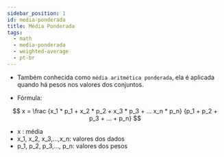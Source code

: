 ```yaml
---
sidebar_position: 1
id: media-ponderada
title: Média Ponderada
tags:
  - math
  - media-ponderada
  - weighted-average
  - pt-br
---
```


- Também conhecida como `média aritmética ponderada`, ela é aplicada quando há pesos nos valores dos conjuntos.

- Fórmula:

$$
x = \frac {x_1 * p_1 + x_2 * p_2 + x_3 * p_3 + ... x_n * p_n} {p_1 + p_2 + p_3 + ... + p_n}
$$

- x : média
- x_1, x_2, x_3,...,x_n: valores dos dados
- p_1, p_2, p_3,..., p_n: valores dos pesos 